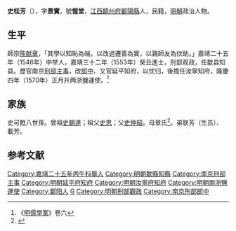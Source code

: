 {{明清人物信息框
| 姓名 = 史桂芳
| 原名 =
| 圖片名稱= 
| 圖片大小 =
| 圖片說明 = 
| 最高職務 = 两浙都转运盐使司运使
| 國家 = 大明 
| 爵位 =
| 籍貫 = 江西饒州府鄱陽縣
| 族裔 = 
| 字號 = 字景實，號惺堂
| 諡號 =
| 出生日期 = 戊寅五月十九日
| 逝世日期 = 
| 逝世地點 = 卒年不詳
| 墓葬 =
| 配偶 = 娶沈氏
| 親屬 = （子）書言、書直
| 出身 =
* 嘉靖二十五年丙午科舉人
* 嘉靖三十二年癸丑科同進士出身
| 經歷 =
| 著作 =  
}}
'''史桂芳'''（{{bd|？||？|catIdx=}}），字'''景實'''，號'''惺堂'''，[[江西|江西]][[饒州府|饒州府]][[鄱陽縣|鄱陽縣]]人，民籍，[[明朝|明朝]]政治人物。

== 生平 ==
師宗[[陈献章|陈献章]]，「其學以知恥為端，以改過遷善為實，以親師友為佽助。」嘉靖二十五年（1546年）中举人，嘉靖三十二年（1553年）癸丑進士，刑部观政，任歙县知县。歷官南京[[刑部|刑部]][[主事|主事]]，改[[郎中|郎中]]、又官延平知府，以忧归，後擔任汝寧知府，隆慶四年（1570年）正月升两浙鹽運使。<ref>《[[明儒學案|明儒學案]]》卷六</ref>

== 家族 ==
史可甦八世孫。曾祖[[史朝達|史朝達]]；祖父[[史恩|史恩]]；父[[史仲昭|史仲昭]]。母章氏<ref>{{Cite book|title=天一阁藏明代科举录选刊 登科录 点校本|author=龚延明主编|publisher=宁波出版社|year=2016|isbn=978-7-5526-2320-8|location=宁波|pages=|quote=《天一閣藏明代科舉錄選刊.登科錄》之《嘉靖三十二年癸丑科登科錄》}}</ref>。弟联芳（生员）、載芳。

==参考文献==
{{reflist}}

{{start box}}
{{s-off}}
{{s-before|[[孫銳_(嘉靖進士)|孫銳]]}}
{{s-title|明朝歙縣知縣|1554年－1557年}}
{{s-after|[[鄭舜臣|鄭舜臣]]}}
{{end box}}

{{嘉靖三十二年癸丑科殿試金榜}}

{{DEFAULTSORT:Shi史}}
[[Category:嘉靖二十五年丙午科舉人|Category:嘉靖二十五年丙午科舉人]]
[[Category:明朝歙縣知縣|Category:明朝歙縣知縣]]
[[Category:南京刑部主事|Category:南京刑部主事]]
[[Category:明朝延平府知府|Category:明朝延平府知府]]
[[Category:明朝汝寧府知府|Category:明朝汝寧府知府]]
[[Category:明朝兩浙鹽運使|Category:明朝兩浙鹽運使]]
[[Category:鄱阳人|Category:鄱阳人]]
[[Category:史姓|G]]
[[Category:明朝刑部觀政|Category:明朝刑部觀政]]
[[Category:南京刑部郎中|Category:南京刑部郎中]]